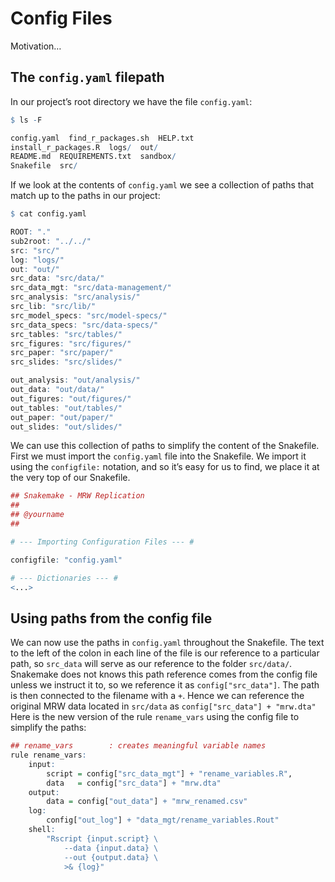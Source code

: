 # Config Files

Motivation...

## The `config.yaml` filepath

In our project's root directory we have the file `config.yaml`:

```r
$ ls -F
```
```r
config.yaml  find_r_packages.sh  HELP.txt
install_r_packages.R  logs/  out/
README.md  REQUIREMENTS.txt  sandbox/
Snakefile  src/
```

If we look at the contents of `config.yaml` we see a collection of paths that
    match up to the paths in our project:
```r
$ cat config.yaml
```
```r
ROOT: "."
sub2root: "../../"
src: "src/"
log: "logs/"
out: "out/"
src_data: "src/data/"
src_data_mgt: "src/data-management/"
src_analysis: "src/analysis/"
src_lib: "src/lib/"
src_model_specs: "src/model-specs/"
src_data_specs: "src/data-specs/"
src_tables: "src/tables/"
src_figures: "src/figures/"
src_paper: "src/paper/"
src_slides: "src/slides/"

out_analysis: "out/analysis/"
out_data: "out/data/"
out_figures: "out/figures/"
out_tables: "out/tables/"
out_paper: "out/paper/"
out_slides: "out/slides/"
```

We can use this collection of paths to simplify the content of the Snakefile.
First we must import the `config.yaml` file into the Snakefile.
We import it using the `configfile:` notation, and so it's easy for us to find,
    we place it at the very top of our Snakefile.

```r
## Snakemake - MRW Replication
##
## @yourname
##

# --- Importing Configuration Files --- #

configfile: "config.yaml"

# --- Dictionaries --- #
<...>
```

## Using paths from the config file

We can now use the paths in `config.yaml` throughout the Snakefile.
The text to the left of the colon in each line of the file is our reference to a
    particular path, so `src_data` will serve as our reference to the folder `src/data/`.
Snakemake does not knows this path reference comes from the config file unless we instruct it to,
    so we reference it as `config["src_data"]`.
The path is then connected to the filename with a `+`.
Hence we can reference the original MRW data located in `src/data` as `config["src_data"] + "mrw.dta"`
Here is the new version of the rule `rename_vars` using the config file to simplify the paths:

```r
## rename_vars        : creates meaningful variable names
rule rename_vars:
    input:
        script = config["src_data_mgt"] + "rename_variables.R",
        data   = config["src_data"] + "mrw.dta"
    output:
        data = config["out_data"] + "mrw_renamed.csv"
    log:
        config["out_log"] + "data_mgt/rename_variables.Rout"
    shell:
        "Rscript {input.script} \
            --data {input.data} \
            --out {output.data} \
            >& {log}"
```
